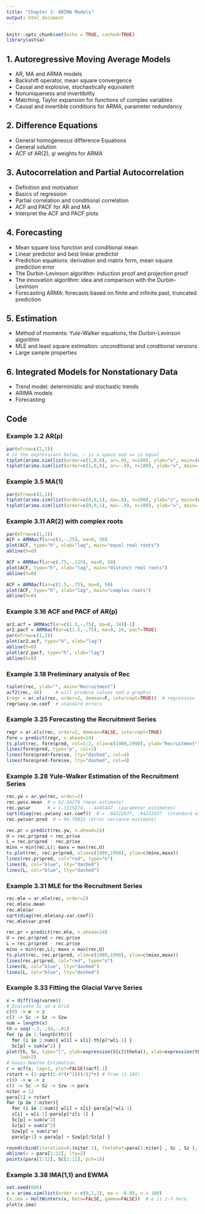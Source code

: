 ```yaml
---
title: "Chapter 3: ARIMA Models"
output: html_document
---
```

  
```r
knitr::opts_chunk$set(echo = TRUE, cached=TRUE)
library(astsa)
```

## 1. Autoregressive Moving Average Models
* AR, MA and ARMA models
* Backshift operator, mean square convergence
* Causal and explosive, stochastically equivalent
* Nonuniqueness and invertibility
* Matching, Taylor expansion for functions of complex variables
* Causal and invertible conditions for ARMA, parameter redundancy

## 2. Difference Equations
* General homogeneous difference Equations
* General solution
* ACF of AR(2), $\psi$ weights for ARMA

## 3. Autocorrelation and Partial Autocorrelation
* Definition and motivation
* Basics of regression
* Partial correlation and conditional correlation
* ACF and PACF for AR and MA
* Interpret the ACF and PACF plots

## 4. Forecasting
* Mean square loss function and conditional mean
* Linear predictor and best linear predictor
* Prediction equations: derivation and matrix form, mean square prediction error
* The Durbin-Levinson algorithm: induction proof and projection proof
* The innovation algorithm: idea and comparison with the Durbin-Levinson
* Forecasting ARMA: forecasts based on finite and infinite past, truncated prediction 

## 5. Estimation
* Method of moments: Yule-Walker equations, the Durbin-Levinson algorithm
* MLE and least square estimation: unconditional and conditional versions
* Large sample properties

## 6. Integrated Models for Nonstationary Data
* Trend model: deterministic and stochastic trends
* ARIMA models
* Forecasting


## Code

### Example 3.2 AR(p)
```r
par(mfrow=c(2,1))                         
# in the expressions below, ~ is a space and == is equal
tsplot(arima.sim(list(order=c(1,0,0), ar=.9), n=100), ylab="x", main=(expression(AR(1)~~~phi==+.9))) 
tsplot(arima.sim(list(order=c(1,0,0), ar=-.9), n=100), ylab="x", main=(expression(AR(1)~~~phi==-.9))) 
```


### Example 3.5 MA(1)
```r
par(mfrow=c(2,1))                                   
tsplot(arima.sim(list(order=c(0,0,1), ma=.9), n=100), ylab="x", main=(expression(MA(1)~~~theta==+.9)))    
tsplot(arima.sim(list(order=c(0,0,1), ma=-.9), n=100), ylab="x", main=(expression(MA(1)~~~theta==-.9)))    
```


### Example 3.11 AR(2) with complex roots
```r
par(mfrow=c(1,3))
ACF = ARMAacf(ar=c(1,-.25), ma=0, 50)
plot(ACF, type="h", xlab="lag", main="equal real roots")
abline(h=0)

ACF = ARMAacf(ar=c(.75,-.125), ma=0, 50)
plot(ACF, type="h", xlab="lag", main="distinct real roots")
abline(h=0)

ACF = ARMAacf(ar=c(1.5,-.75), ma=0, 50)
plot(ACF, type="h", xlab="lag", main="complex roots")
abline(h=0)
```


### Example 3.16 ACF and PACF of AR(p)
```r
ar2.acf = ARMAacf(ar=c(1.5,-.75), ma=0, 24)[-1]
ar2.pacf = ARMAacf(ar=c(1.5,-.75), ma=0, 24, pacf=TRUE)
par(mfrow=c(1,2))
plot(ar2.acf, type="h", xlab="lag")
abline(h=0)
plot(ar2.pacf, type="h", xlab="lag")
abline(h=0)
```


### Example 3.18 Preliminary analysis of Rec
```r
tsplot(rec, ylab="", main="Recruitment") 
acf2(rec, 48)     # will produce values and a graphic 
(regr = ar.ols(rec, order=2, demean=F, intercept=TRUE))  # regression
regr$asy.se.coef  # standard errors                             
```



### Example 3.25 Forecasting the Recruitment Series
```r
regr = ar.ols(rec, order=2, demean=FALSE, intercept=TRUE)
fore = predict(regr, n.ahead=24)
ts.plot(rec, fore$pred, col=1:2, xlim=c(1980,1990), ylab="Recruitment")
lines(fore$pred, type="p", col=2)
lines(fore$pred+fore$se, lty="dashed", col=4)
lines(fore$pred-fore$se, lty="dashed", col=4)
```


### Example 3.28 Yule-Walker Estimation of the Recruitment Series
```r
rec.yw = ar.yw(rec, order=2)
rec.yw$x.mean  # = 62.26278 (mean estimate)
rec.yw$ar      # = 1.3315874, -.4445447  (parameter estimates)
sqrt(diag(rec.yw$asy.var.coef))  # = .04222637, .04222637  (standard errors)
rec.yw$var.pred  # = 94.79912 (error variance estimate)

rec.pr = predict(rec.yw, n.ahead=24)
U = rec.pr$pred + rec.pr$se
L = rec.pr$pred - rec.pr$se
minx = min(rec,L); maxx = max(rec,U)
ts.plot(rec, rec.pr$pred, xlim=c(1980,1990), ylim=c(minx,maxx)) 
lines(rec.pr$pred, col="red", type="o")
lines(U, col="blue", lty="dashed")
lines(L, col="blue", lty="dashed")
```


### Example 3.31 MLE for the Recruitment Series
```r
rec.mle = ar.mle(rec, order=2)
rec.mle$x.mean
rec.mle$ar
sqrt(diag(rec.mle$asy.var.coef))
rec.mle$var.pred

rec.pr = predict(rec.mle, n.ahead=24)
U = rec.pr$pred + rec.pr$se
L = rec.pr$pred - rec.pr$se
minx = min(rec,L); maxx = max(rec,U)
ts.plot(rec, rec.pr$pred, xlim=c(1980,1990), ylim=c(minx,maxx)) 
lines(rec.pr$pred, col="red", type="o")
lines(U, col="blue", lty="dashed")
lines(L, col="blue", lty="dashed")
```


### Example 3.33 Fitting the Glacial Varve Series
```r
x = diff(log(varve))
# Evaluate Sc on a Grid
c(0) -> w -> z
c() -> Sc -> Sz -> Szw
num = length(x)
th = seq(-.3,-.94,-.01)
for (p in 1:length(th)){
  for (i in 2:num){ w[i] = x[i]-th[p]*w[i-1] }
  Sc[p] = sum(w^2) }
plot(th, Sc, type="l", ylab=expression(S[c](theta)), xlab=expression(theta),
     lwd=2)
# Gauss-Newton Estimation
r = acf(x, lag=1, plot=FALSE)$acf[-1]
rstart = (1-sqrt(1-4*(r^2)))/(2*r) # from (3.105)
c(0) -> w -> z
c() -> Sc -> Sz -> Szw -> para
niter = 12
para[1] = rstart
for (p in 1:niter){
  for (i in 2:num){ w[i] = x[i]-para[p]*w[i-1]
  z[i] = w[i-1]-para[p]*z[i-1] }
  Sc[p] = sum(w^2)
  Sz[p] = sum(z^2)
  Szw[p] = sum(z*w)
  para[p+1] = para[p] + Szw[p]/Sz[p] }

round(cbind(iteration=0:(niter-1), thetahat=para[1:niter] , Sc , Sz ), 3)
abline(v = para[1:12], lty=2)
points(para[1:12], Sc[1:12], pch=16)
```


### Example 3.38 IMA(1,1) and EWMA
```r
set.seed(666)    
x = arima.sim(list(order = c(0,1,1), ma = -0.8), n = 100)
(x.ima = HoltWinters(x, beta=FALSE, gamma=FALSE))  # α is 1-λ here
plot(x.ima)
```

